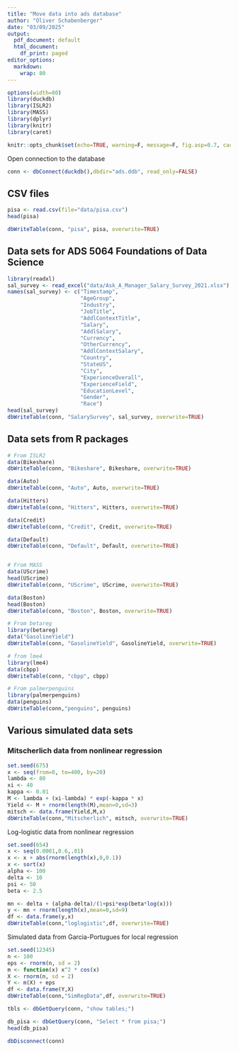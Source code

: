 ```yaml
---
title: "Move data into ads database"
author: "Oliver Schabenberger"
date: "03/09/2025"
output: 
  pdf_document: default
  html_document:
    df_print: paged
editor_options: 
  markdown: 
    wrap: 80
---
```


```r
options(width=80)
library(duckdb)
library(ISLR2)
library(MASS)
library(dplyr)
library(knitr)
library(caret)

knitr::opts_chunk$set(echo=TRUE, warning=F, message=F, fig.asp=0.7, cache=FALSE)

```


Open connection to the database

```r
conn <- dbConnect(duckdb(),dbdir="ads.ddb", read_only=FALSE)
```

## CSV files

```r
pisa <- read.csv(file="data/pisa.csv")
head(pisa)

dbWriteTable(conn, "pisa", pisa, overwrite=TRUE)

```


## Data sets for ADS 5064 Foundations of Data Science

```r
library(readxl)
sal_survey <- read_excel("data/Ask_A_Manager_Salary_Survey_2021.xlsx")
names(sal_survey) <- c("Timestamp",
                       "AgeGroup",
                       "Industry",
                       "JobTitle",
                       "AddlContextTitle",
                       "Salary",
                       "AddlSalary",
                       "Currency",
                       "OtherCurrency",
                       "AddlContextSalary",
                       "Country",
                       "StateUS",
                       "City",
                       "ExperienceOverall",
                       "ExperienceField",
                       "EducationLevel",
                       "Gender",
                       "Race")
head(sal_survey)
dbWriteTable(conn, "SalarySurvey", sal_survey, overwrite=TRUE)
```


## Data sets from R packages

```r
# From ISLR2
data(Bikeshare)
dbWriteTable(conn, "Bikeshare", Bikeshare, overwrite=TRUE)

data(Auto)
dbWriteTable(conn, "Auto", Auto, overwrite=TRUE)

data(Hitters)
dbWriteTable(conn, "Hitters", Hitters, overwrite=TRUE)

data(Credit)
dbWriteTable(conn, "Credit", Credit, overwrite=TRUE)

data(Default)
dbWriteTable(conn, "Default", Default, overwrite=TRUE)


# From MASS
data(UScrime)
head(UScrime)
dbWriteTable(conn, "UScrime", UScrime, overwrite=TRUE)

data(Boston)
head(Boston)
dbWriteTable(conn, "Boston", Boston, overwrite=TRUE)

# From betareg
library(betareg)
data("GasolineYield")
dbWriteTable(conn, "GasolineYield", GasolineYield, overwrite=TRUE)

# from lme4
library(lme4)
data(cbpp)
dbWriteTable(conn, "cbpp", cbpp)

# From palmerpenguins
library(palmerpenguins)
data(penguins)
dbWriteTable(conn,"penguins", penguins)

```

## Various simulated data sets

### Mitscherlich data from nonlinear regression

```r
set.seed(675)
x <- seq(from=0, to=400, by=20)
lambda <- 80
xi <- 40  
kappa <- 0.01 
M <- lambda + (xi-lambda) * exp(-kappa * x)
Yield <- M + rnorm(length(M),mean=0,sd=3)
mitsch <- data.frame(Yield,M,x)
dbWriteTable(conn,"Mitscherlich", mitsch, overwrite=TRUE)
```

Log-logistic data from nonlinear regression

```r
set.seed(654)
x <- seq(0.0001,0.6,.01)
x <- x + abs(rnorm(length(x),0,0.1))
x <- sort(x)
alpha <- 100
delta <- 10
psi <- 50 
beta <- 2.5

mn <- delta + (alpha-delta)/(1+psi*exp(beta*log(x)))
y <- mn + rnorm(length(x),mean=0,sd=9)
df <- data.frame(y,x)
dbWriteTable(conn,"loglogistic",df, overwrite=TRUE)
```

Simulated data from Garcia-Portugues for local regression

```r
set.seed(12345)
n <- 100
eps <- rnorm(n, sd = 2)
m <- function(x) x^2 * cos(x)
X <- rnorm(n, sd = 2)
Y <- m(X) + eps
df <- data.frame(Y,X)
dbWriteTable(conn,"SimRegData",df, overwrite=TRUE)
```


```r
tbls <- dbGetQuery(conn, "show tables;")

db_pisa <- dbGetQuery(conn, "Select * from pisa;")
head(db_pisa)

dbDisconnect(conn)

```
